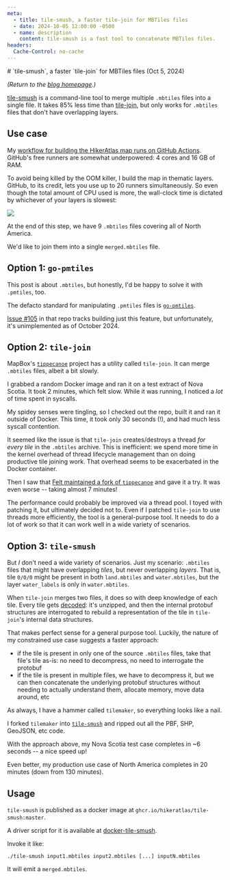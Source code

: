 ```yaml
---
meta:
  - title: tile-smush, a faster tile-join for MBTiles files
  - date: 2024-10-05 12:00:00 -0500
  - name: description
    content: tile-smush is a fast tool to concatenate MBTiles files.
headers:
  Cache-Control: no-cache
---
```


<div className="frame">
# `tile-smush`, a faster `tile-join` for MBTiles files (Oct 5, 2024)

_(Return to the [blog homepage](/blog/).)_

[tile-smush](https://github.com/hikeratlas/tile-smush) is a command-line tool to
merge multiple `.mbtiles` files into a single file. It takes 85% less time than
[tile-join](https://github.com/mapbox/tippecanoe), but only works for `.mbtiles`
files that don't have overlapping layers.

## Use case
My [workflow for building the HikerAtlas map runs on GitHub Actions](/blog/github-actions).
GitHub's free runners are somewhat underpowered: 4 cores and 16 GB of RAM.

To avoid being killed by the OOM killer, I build the map in thematic layers. GitHub,
to its credit, lets you use up to 20 runners simultaneously. So even though
the total amount of CPU used is more, the wall-clock time is dictated by whichever
of your layers is slowest:

<div className="flex justify-center items-center">
  <img src="/tile-smush-layers.png"/>
</div>

At the end of this step, we have 9 `.mbtiles` files covering all of North America.

We'd like to join them into a single `merged.mbtiles` file.

## Option 1: `go-pmtiles`

This post is about `.mbtiles`, but honestly, I'd be happy to solve it with `.pmtiles`, too.

The defacto standard for manipulating `.pmtiles` files is [`go-pmtiles`](https://github.com/protomaps/PMTiles/).

[Issue #105](https://github.com/protomaps/go-pmtiles/issues/105) in that repo tracks building just this feature, but unfortunately, it's unimplemented as of October 2024.

## Option 2: `tile-join`

MapBox's [`tippecanoe`](https://github.com/mapbox/tippecanoe) project has a utility called `tile-join`. It can merge `.mbtiles` files, albeit a bit slowly.

I grabbed a random Docker image and ran it on a test extract of Nova Scotia. It took 2 minutes,
which felt slow. While it was running, I noticed a _lot_ of time spent in syscalls.

My spidey senses were tingling, so I checked out the repo, built it and ran it outside of Docker. This time, it took only 30 seconds (!), and had much less syscall contention.

It seemed like the issue is that `tile-join` creates/destroys a thread _for every tile_ in the `.mbtiles` archive. This is inefficient: we spend more time in the kernel overhead of thread lifecycle management than on doing productive tile joining work. That overhead seems to be exacerbated in the Docker container.

Then I saw that [Felt maintained a fork of `tippecanoe`](https://github.com/felt/tippecanoe) and gave it a try. It was even worse -- taking almost 7 minutes!

The performance could probably be improved via a thread pool. I toyed with patching it, but ultimately decided not to. Even if I patched `tile-join` to use threads more efficiently, the tool is a general-purpose tool. It needs to do a lot of work so that it can work well in a wide variety of scenarios.

## Option 3: `tile-smush`

But _I_ don't need a wide variety of scenarios. Just my scenario: `.mbtiles` files that might have overlapping _tiles_, but never overlapping _layers_. That is, tile `0/0/0` might be present in both `land.mbtiles` and `water.mbtiles`, but the layer `water_labels` is only in `water.mbtiles`.

When `tile-join` merges two files, it does so with deep knowledge of each tile. Every tile gets [decoded](https://github.com/mapbox/tippecanoe/blob/2daf84a6c10d22fcd4151fa9fcff9bea5407293a/tile-join.cpp#L78): it's unzipped, and then the internal protobuf structures are interrogated to rebuild a representation of the tile in `tile-join`'s internal data structures.

That makes perfect sense for a general purpose tool. Luckily, the nature of my constrained use case suggests a faster approach:

- if the tile is present in only one of the source `.mbtiles` files, take that file's tile as-is: no need to decompress, no need to interrogate the protobuf
- if the tile is present in multiple files, we have to decompress it, but we can then concatenate the underlying protobuf structures without needing to actually understand them, allocate memory, move data around, etc

As always, I have a hammer called `tilemaker`, so everything looks like a nail.

I forked `tilemaker` into [`tile-smush`](https://github.com/hikeratlas/tile-smush) and ripped out all the PBF, SHP, GeoJSON, etc code.

With the approach above, my Nova Scotia test case completes in ~6 seconds -- a nice speed up!

Even better, my production use case of North America completes in 20 minutes (down from 130 minutes).

## Usage

`tile-smush` is published as a docker image at `ghcr.io/hikeratlas/tile-smush:master`.

A driver script for it is available at [docker-tile-smush](https://github.com/hikeratlas/basemap/blob/main/bin/docker-tile-smush).

Invoke it like:

```
./tile-smush input1.mbtiles input2.mbtiles [...] inputN.mbtiles
```

It will emit a `merged.mbtiles`.

</div>
